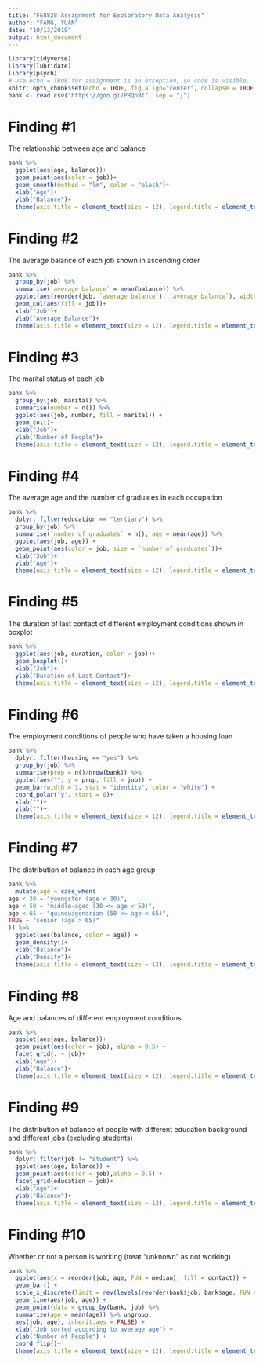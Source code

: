 ```yaml
---
title: "FE8828 Assignment for Exploratory Data Analysis"
author: "FANG, YUAN"
date: "10/13/2019"
output: html_document
---
```


```r
library(tidyverse)
library(lubridate)
library(psych)
# Use echo = TRUE for assignment is an exception, so code is visible.
knitr::opts_chunk$set(echo = TRUE, fig.align="center", collapse = TRUE, cache = TRUE)
bank <- read.csv("https://goo.gl/PBQnBt", sep = ";")
```

# Finding #1
The relationship between age and balance
```r
bank %>% 
  ggplot(aes(age, balance))+
  geom_point(aes(color = job))+
  geom_smooth(method = "lm", color = "black")+
  xlab("Age")+
  ylab("Balance")+
  theme(axis.title = element_text(size = 12), legend.title = element_text(size = 12), legend.text = element_text(size = 12))
```

# Finding #2
The average balance of each job shown in ascending order
```r
bank %>%
  group_by(job) %>%
  summarise(`average balance` = mean(balance)) %>%
  ggplot(aes(reorder(job, `average balance`), `average balance`), width = 2000) + 
  geom_col(aes(fill = job))+
  xlab("Job")+
  ylab("Average Balance")+
  theme(axis.title = element_text(size = 12), legend.title = element_text(size = 12), legend.text = element_text(size = 12))
```

# Finding #3
The marital status of each job
```r
bank %>% 
  group_by(job, marital) %>% 
  summarise(number = n()) %>% 
  ggplot(aes(job, number, fill = marital)) + 
  geom_col()+
  xlab("Job")+
  ylab("Number of People")+
  theme(axis.title = element_text(size = 12), legend.title = element_text(size = 12), legend.text = element_text(size = 12))
```

# Finding #4
The average age and the number of graduates in each occupation
```r
bank %>% 
  dplyr::filter(education == "tertiary") %>% 
  group_by(job) %>% 
  summarise(`number of graduates` = n(), age = mean(age)) %>% 
  ggplot(aes(job, age)) +
  geom_point(aes(color = job, size = `number of graduates`))+
  xlab("Job")+
  ylab("Age")+
  theme(axis.title = element_text(size = 12), legend.title = element_text(size = 12), legend.text = element_text(size = 12))
```

# Finding #5
The duration of last contact of different employment conditions shown in boxplot
```r
bank %>% 
  ggplot(aes(job, duration, color = job))+
  geom_boxplot()+
  xlab("Job")+
  ylab("Duration of Last Contact")+
  theme(axis.title = element_text(size = 12), legend.title = element_text(size = 12), legend.text = element_text(size = 12))
```

# Finding #6
The employment conditions of people who have taken a housing loan
```r
bank %>%
  dplyr::filter(housing == "yes") %>%
  group_by(job) %>% 
  summarise(prop = n()/nrow(bank)) %>% 
  ggplot(aes("", y = prop, fill = job)) +
  geom_bar(width = 1, stat = "identity", color = "white") +
  coord_polar("y", start = 0)+
  xlab("")+
  ylab("")+
  theme(axis.title = element_text(size = 12), legend.title = element_text(size = 12), legend.text = element_text(size = 12))
```

# Finding #7
The distribution of balance in each age group
```r
bank %>%
  mutate(age = case_when(
age < 30 ~ "youngster (age < 30)",
age < 50 ~ "middle-aged (30 <= age < 50)",
age < 65 ~ "quinquagenarian (50 <= age < 65)",
TRUE ~ "senior (age > 65)"
)) %>% 
  ggplot(aes(balance, color = age)) +
  geom_density()+
  xlab("Balance")+
  ylab("Density")+
  theme(axis.title = element_text(size = 12), legend.title = element_text(size = 12), legend.text = element_text(size = 12))
```

# Finding #8
Age and balances of different employment conditions
```r
bank %>% 
  ggplot(aes(age, balance))+
  geom_point(aes(color = job), alpha = 0.5) +
  facet_grid(. ~ job)+
  xlab("Age")+
  ylab("Balance")+
  theme(axis.title = element_text(size = 12), legend.title = element_text(size = 12), legend.text = element_text(size = 12))
```

# Finding #9
The distribution of balance of people with different education background and different jobs (excluding students)
```r
bank %>% 
  dplyr::filter(job != "student") %>% 
  ggplot(aes(age, balance)) +
  geom_point(aes(color = job),alpha = 0.5) +
  facet_grid(education ~ job)+
  xlab("Age")+
  ylab("Balance")+
  theme(axis.title = element_text(size = 12), legend.title = element_text(size = 12), legend.text = element_text(size = 12))
```

# Finding #10
Whether or not a person is working (treat "unknown" as not working)
```r
bank %>% 
  ggplot(aes(x = reorder(job, age, FUN = median), fill = contact)) +
  geom_bar() +
  scale_x_discrete(limit = rev(levels(reorder(bank$job, bank$age, FUN = median)))) +
  geom_line(aes(job, age)) +
  geom_point(data = group_by(bank, job) %>%
  summarize(age = mean(age)) %>% ungroup,
  aes(job, age), inherit.aes = FALSE) +
  xlab("Job sorted according to average age") +
  ylab("Number of People") +
  coord_flip()+
  theme(axis.title = element_text(size = 12), legend.title = element_text(size = 12), legend.text = element_text(size = 12))
```



